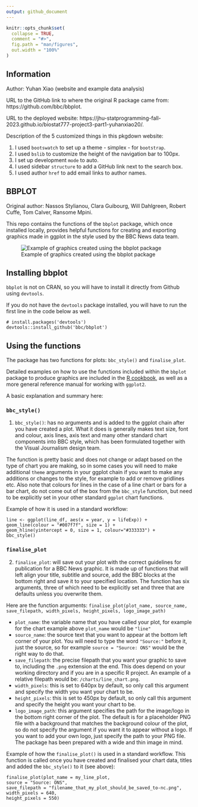 ```yaml
---
output: github_document
---
```


<!-- README.md is generated from README.Rmd. Please edit that file -->

```r
knitr::opts_chunk$set(
  collapse = TRUE,
  comment = "#>",
  fig.path = "man/figures",
  out.width = "100%"
)
```

## Information

Author: Yuhan Xiao (website and example data analysis)

URL to the GitHub link to where the original R package came from: https://github.com/bbc/bbplot.

URL to the deployed website: https://jhu-statprogramming-fall-2023.github.io/biostat777-project3-part1-yuhanxiao20/.

Description of the 5 customized things in this pkgdown website:

1. I used `bootswatch` to set up a theme - simplex - for `bootstrap`.
2. I used `bslib` to customize the height of the navigation bar to 100px.
3. I set up development `mode` to auto.
4. I used sidebar `structure` to add a GitHub link next to the search box.
5. I used author `href` to add email links to author names.

## BBPLOT

<!-- badges: start -->
<!-- badges: end -->

Original author: Nassos Stylianou, Clara Guibourg, Will Dahlgreen, Robert Cuffe, Tom Calver, Ransome Mpini.

This repo contains the functions of the `bbplot` package, which once installed locally, provides helpful functions for creating and exporting  graphics made in ggplot in the style used by the BBC News data team.

![Example of graphics created using the bbplot package](man/figures/bbplot_example_plots.png)

## Installing bbplot

`bbplot` is not on CRAN, so you will have to install it directly from Github using `devtools`. 

If you do not have the `devtools` package installed, you will have to run the first line in the code below as well. 

```
# install.packages('devtools')
devtools::install_github('bbc/bbplot')
```

## Using the functions

The package has two functions for plots: `bbc_style()` and `finalise_plot`.

Detailed examples on how to use the functions included within the `bbplot` package to produce graphics are included in the [R cookbook](https://bbc.github.io/rcookbook/), as well as a more general reference manual for working with `ggplot2`.

A basic explanation and summary here:

### `bbc_style()`

1. `bbc_style()`: has no arguments and is added to the ggplot chain after you have created a plot. What it does is generally makes text size, font and colour, axis lines, axis text and many other standard chart components into BBC style, which has been formulated together with the Visual Journalism design team. 

The function is pretty basic and does not change or adapt based on the type of chart you are making, so in some cases you will need to make additional `theme` arguments in your ggplot chain if you want to make any additions or changes to the style, for example to add or remove gridlines etc. Also note that colours for lines in the case of a line chart or bars for a bar chart, do not come out of the box from the `bbc_style` function, but need to be explicitly set in your other standard `ggplot` chart functions.

Example of how it is used in a standard workflow:

```
line <- ggplot(line_df, aes(x = year, y = lifeExp)) +
geom_line(colour = "#007f7f", size = 1) +
geom_hline(yintercept = 0, size = 1, colour="#333333") +
bbc_style()
```

### `finalise_plot`

2. `finalise_plot`: will save out your plot with the correct guidelines for publication for a BBC News graphic. It is made up of functions that will left align your title, subtitle and source, add the BBC blocks at the bottom right and save it to your specified location. The function has six arguments, three of which need to be explicitly set and three that are defaults unless you overwrite them.  

Here are the function arguments:
`finalise_plot(plot_name, source_name, save_filepath, width_pixels, height_pixels, logo_image_path)`

* `plot_name`: the variable name that you have called your plot, for example for the chart example above `plot_name` would be `"line"`    
*  `source_name`: the source text that you want to appear at the bottom left corner of your plot. You will need to type the word `"Source:"`  before it, just the source, so for example `source = "Source: ONS"` would be the right way to do that.
* `save_filepath`: the precise filepath that you want your graphic to save to, including the `.png` extension at the end. This does depend on your working directory and if you are in a specific R project. An example of a relative filepath would be: `/charts/line_chart.png`.  
* `width_pixels`: this is set to 640px by default, so only call this argument and specify the width you want your chart to be. 
* `height_pixels`: this is set to 450px by default, so only call this argument and specify the height you want your chart to be. 
* `logo_image_path`: this argument specifies the path for the image/logo in the bottom right corner of the plot. The default is for a placeholder PNG file with a background that matches the background colour of the plot, so do not specify the argument if you want it to appear without a logo. If you want to add your own logo, just specify the path to your PNG file. The package has been prepared with a wide and thin image in mind. 

Example of how the `finalise_plot()` is used in a standard workflow. This function is called once you have created and finalised your chart data, titles and added the `bbc_style()` to it (see above):

```
finalise_plot(plot_name = my_line_plot,
source = "Source: ONS",
save_filepath = "filename_that_my_plot_should_be_saved_to-nc.png",
width_pixels = 640,
height_pixels = 550)
```
